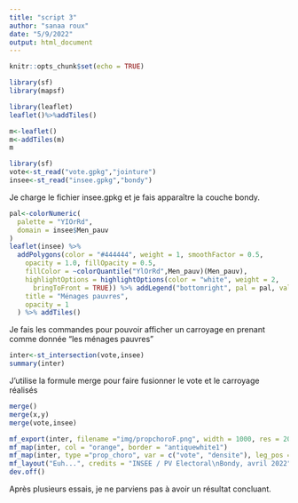 ```yaml
---
title: "script 3"
author: "sanaa roux"
date: "5/9/2022"
output: html_document
---
```


```r
knitr::opts_chunk$set(echo = TRUE)
```

```r
library(sf)
library(mapsf)
```

```r
library(leaflet)
leaflet()%>%addTiles()
```

```r
m<-leaflet()
m<-addTiles(m)
m
```
```r
library(sf)
vote<-st_read("vote.gpkg","jointure")
insee<-st_read("insee.gpkg","bondy")
```
Je charge le fichier insee.gpkg et je fais apparaître la couche bondy.

```r
pal<-colorNumeric(
  palette = "YIOrRd",
  domain = insee$Men_pauv
)
leaflet(insee) %>%
  addPolygons(color = "#444444", weight = 1, smoothFactor = 0.5,
    opacity = 1.0, fillOpacity = 0.5,
    fillColor = ~colorQuantile("YlOrRd",Men_pauv)(Men_pauv),
    highlightOptions = highlightOptions(color = "white", weight = 2,
      bringToFront = TRUE)) %>% addLegend("bottomright", pal = pal, values = ~Men_pauv,
    title = "Ménages pauvres",
    opacity = 1
  ) %>% addTiles()
```
Je fais les commandes pour pouvoir afficher un carroyage en prenant comme donnée "les ménages pauvres"

```r
inter<-st_intersection(vote,insee)
summary(inter)
```
J'utilise la formule merge pour faire fusionner le vote et le carroyage réalisés
```r
merge()
merge(x,y)
merge(vote,insee)
```

```r
mf_export(inter, filename ="img/propchoroF.png", width = 1000, res = 200, expandBB = c(0,0,0,0.6))
mf_map(inter, col = "orange", border = "antiquewhite1")
mf_map(inter, type ="prop_choro", var = c("vote", "densite"), leg_pos = c("topright", "right"))
mf_layout("Euh...", credits = "INSEE / PV Electoral\nBondy, avril 2022")
dev.off()
```
Après plusieurs essais, je ne parviens pas à avoir un résultat concluant.
